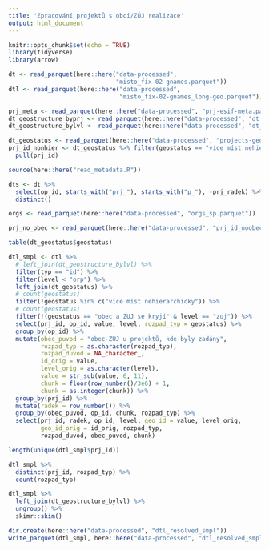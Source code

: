 ```yaml
---
title: 'Zpracování projektů s obcí/ZÚJ realizace'
output: html_document
---
```


```r
knitr::opts_chunk$set(echo = TRUE)
library(tidyverse)
library(arrow)
```


```r
dt <- read_parquet(here::here("data-processed", 
                              "misto_fix-02-gnames.parquet"))
dtl <- read_parquet(here::here("data-processed", 
                               "misto_fix-02-gnames_long-geo.parquet"))

prj_meta <- read_parquet(here::here("data-processed", "prj-esif-meta.parquet"))
dt_geostructure_byprj <- read_parquet(here::here("data-processed", "dt_geostructure_by-prj.parquet"))
dt_geostructure_bylvl <- read_parquet(here::here("data-processed", "dt_geostructure_by-lvl.parquet"))
```


```r
dt_geostatus <- read_parquet(here::here("data-processed", "projects-geo-check-groups.parquet"))
prj_id_nonhier <- dt_geostatus %>% filter(geostatus == "více míst nehierarchicky") %>% 
  pull(prj_id)
```

```r
source(here::here("read_metadata.R"))
```

```r
dts <- dt %>% 
  select(op_id, starts_with("prj_"), starts_with("p_"), -prj_radek) %>% 
  distinct()
```

```r
orgs <- read_parquet(here::here("data-processed", "orgs_sp.parquet"))
```

```r
prj_no_obec <- read_parquet(here::here("data-processed", "prj_id_noobec.parquet"))
```

```r
table(dt_geostatus$geostatus)
```


```r
dtl_smpl <- dtl %>% 
  # left_join(dt_geostructure_bylvl) %>%
  filter(typ == "id") %>% 
  filter(level < "orp") %>% 
  left_join(dt_geostatus) %>%
  # count(geostatus)
  filter(!geostatus %in% c("více míst nehierarchicky")) %>% 
  # count(geostatus)
  filter(!(geostatus == "obec a ZUJ se kryjí" & level == "zuj")) %>% 
  select(prj_id, op_id, value, level, rozpad_typ = geostatus) %>% 
  group_by(op_id) %>% 
  mutate(obec_puvod = "obec-ZUJ u projektů, kde byly zadány",
         rozpad_typ = as.character(rozpad_typ),
         rozpad_duvod = NA_character_,
         id_orig = value,
         level_orig = as.character(level),
         value = str_sub(value, 6, 11),
         chunk = floor(row_number()/3e6) + 1,
         chunk = as.integer(chunk)) %>% 
  group_by(prj_id) %>% 
  mutate(radek = row_number()) %>% 
  group_by(obec_puvod, op_id, chunk, rozpad_typ) %>% 
  select(prj_id, radek, op_id, level, geo_id = value, level_orig,
         geo_id_orig = id_orig, rozpad_typ, 
         rozpad_duvod, obec_puvod, chunk)
```

```r
length(unique(dtl_smpl$prj_id))
```

```r
dtl_smpl %>% 
  distinct(prj_id, rozpad_typ) %>% 
  count(rozpad_typ)
```


```r
dtl_smpl %>%
  left_join(dt_geostructure_bylvl) %>% 
  ungroup() %>% 
  skimr::skim() 
```

```r
dir.create(here::here("data-processed", "dtl_resolved_smpl"))
write_parquet(dtl_smpl, here::here("data-processed", "dtl_resolved_smpl/all.parquet"))
```

